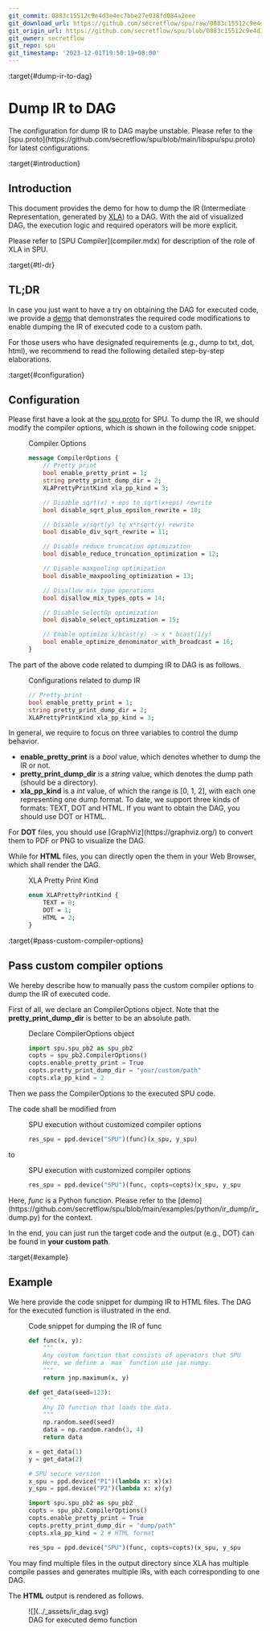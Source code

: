 ```yaml
---
git_commit: 0883c15512c9e4d3e4ec7bbe27e038fd084a2eee
git_download_url: https://github.com/secretflow/spu/raw/0883c15512c9e4d3e4ec7bbe27e038fd084a2eee/docs/development/ir_dump.rst
git_origin_url: https://github.com/secretflow/spu/blob/0883c15512c9e4d3e4ec7bbe27e038fd084a2eee/docs/development/ir_dump.rst
git_owner: secretflow
git_repo: spu
git_timestamp: '2023-12-01T19:50:19+08:00'
---
```


:target{#dump-ir-to-dag}

# Dump IR to DAG

<Container type="warning">
  The configuration for dump IR to DAG maybe unstable. Please refer to the [spu.proto](https://github.com/secretflow/spu/blob/main/libspu/spu.proto) for latest configurations.
</Container>

:target{#introduction}

## Introduction

This document provides the demo for how to dump the IR (Intermediate Representation, generated by [XLA](https://www.tensorflow.org/xla/architecture)) to a DAG.
With the aid of visualized DAG, the execution logic and required operators will be more explicit.

<Container type="note">
  Please refer to [<span>SPU Compiler</span>](compiler.mdx) for description of the role of XLA in SPU.
</Container>

:target{#tl-dr}

## TL;DR

In case you just want to have a try on obtaining the DAG for executed code, we provide a [demo](https://github.com/secretflow/spu/blob/main/examples/python/ir_dump/ir_dump.py) that demonstrates the required code modifications to enable dumping the IR of executed code to a custom path.

For those users who have designated requirements (e.g., dump to txt, dot, html), we recommend to read the following detailed step-by-step elaborations.

:target{#configuration}

## Configuration

Please first have a look at the [spu.proto](https://github.com/secretflow/spu/blob/main/libspu/spu.proto) for SPU. To dump the IR, we should modify the compiler options, which is shown in the following code snippet.

<figure id="id1">
  <figcaption>
    Compiler Options
  </figcaption>

  ```protobuf
  message CompilerOptions {
      // Pretty print
      bool enable_pretty_print = 1;
      string pretty_print_dump_dir = 2;
      XLAPrettyPrintKind xla_pp_kind = 3;

      // Disable sqrt(x) + eps to sqrt(x+eps) rewrite
      bool disable_sqrt_plus_epsilon_rewrite = 10;

      // Disable x/sqrt(y) to x*rsqrt(y) rewrite
      bool disable_div_sqrt_rewrite = 11;

      // Disable reduce truncation optimization
      bool disable_reduce_truncation_optimization = 12;

      // Disable maxpooling optimization
      bool disable_maxpooling_optimization = 13;

      // Disallow mix type operations
      bool disallow_mix_types_opts = 14;

      // Disable SelectOp optimization
      bool disable_select_optimization = 15;

      // Enable optimize x/bcast(y) -> x * bcast(1/y)
      bool enable_optimize_denominator_with_broadcast = 16;
  }
  ```
</figure>

The part of the above code related to dumping IR to DAG is as follows.

<figure id="id2">
  <figcaption>
    Configurations related to dump IR
  </figcaption>

  ```protobuf
  // Pretty print
  bool enable_pretty_print = 1;
  string pretty_print_dump_dir = 2;
  XLAPrettyPrintKind xla_pp_kind = 3;
  ```
</figure>

In general, we require to focus on three variables to control the dump behavior.

- <strong>enable\_pretty\_print</strong> is a <em>bool</em> value, which denotes whether to dump the IR or not.
- <strong>pretty\_print\_dump\_dir</strong> is a <em>string</em> value, which denotes the dump path (should be a directory).
- <strong>xla\_pp\_kind</strong> is a <em>int</em> value, of which the range is \[0, 1, 2], with each one representing one dump format. To date, we support three kinds of formats: TEXT, DOT and HTML. If you want to obtain the DAG, you should use DOT or HTML.

<Container type="note">
  For <strong>DOT</strong> files, you should use [GraphViz](https://graphviz.org/) to convert them to PDF or PNG to visualize the DAG.

  While for <strong>HTML</strong> files, you can directly open the them in your Web Browser, which shall render the DAG.
</Container>

<figure id="id3">
  <figcaption>
    XLA Pretty Print Kind
  </figcaption>

  ```protobuf
  enum XLAPrettyPrintKind {
      TEXT = 0;
      DOT = 1;
      HTML = 2;
  }
  ```
</figure>

:target{#pass-custom-compiler-options}

## Pass custom compiler options

We hereby describe how to manually pass the custom compiler options to dump the IR of executed code.

First of all, we declare an CompilerOptions object. Note that the <strong>pretty\_print\_dump\_dir</strong> is better to be an absolute path.

<figure id="id4">
  <figcaption>
    Declare CompilerOptions object
  </figcaption>

  ```python
  import spu.spu_pb2 as spu_pb2
  copts = spu_pb2.CompilerOptions()
  copts.enable_pretty_print = True
  copts.pretty_print_dump_dir = "your/custom/path"
  copts.xla_pp_kind = 2
  ```
</figure>

Then we pass the CompilerOptions to the executed SPU code.

The code shall be modified from

<figure id="id5">
  <figcaption>
    SPU execution without customized compiler options
  </figcaption>

  ```python
  res_spu = ppd.device("SPU")(func)(x_spu, y_spu)
  ```
</figure>

to

<figure id="id6">
  <figcaption>
    SPU execution with customized compiler options
  </figcaption>

  ```python
  res_spu = ppd.device("SPU")(func, copts=copts)(x_spu, y_spu)
  ```
</figure>

<Container type="note">
  Here, <cite>func</cite> is a Python function. Please refer to the [demo](https://github.com/secretflow/spu/blob/main/examples/python/ir_dump/ir_dump.py) for the context.
</Container>

In the end, you can just run the target code and the output (e.g., DOT) can be found in <strong>your custom path</strong>.

:target{#example}

## Example

We here provide the code snippet for dumping IR to HTML files. The DAG for the executed function is illustrated in the end.

<figure id="id7">
  <figcaption>
    Code snippet for dumping the IR of func
  </figcaption>

  ```python
  def func(x, y):
      """
      Any custom function that consists of operators that SPU currently supports.
      Here, we define a `max` function use jax.numpy.
      """
      return jnp.maximum(x, y)

  def get_data(seed=123):
      """
      Any IO function that loads the data.
      """
      np.random.seed(seed)
      data = np.random.randn(3, 4)
      return data

  x = get_data(1)
  y = get_data(2)

  # SPU secure version
  x_spu = ppd.device("P1")(lambda x: x)(x)
  y_spu = ppd.device("P2")(lambda x: x)(y)

  import spu.spu_pb2 as spu_pb2
  copts = spu_pb2.CompilerOptions()
  copts.enable_pretty_print = True
  copts.pretty_print_dump_dir = "dump/path"
  copts.xla_pp_kind = 2 # HTML format

  res_spu = ppd.device("SPU")(func, copts=copts)(x_spu, y_spu)
  ```
</figure>

<Container type="note">
  You may find multiple files in the output directory since XLA has multiple compile passes and generates multiple IRs, with each corresponding to one DAG.
</Container>

The <strong>HTML</strong> output is rendered as follows.

<figure id="id8">
  ![](../_assets/ir_dag.svg)

  <figcaption>
    DAG for executed demo function
  </figcaption>
</figure>
